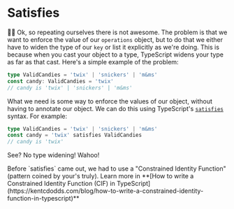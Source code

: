 # Satisfies

👨‍💼 Ok, so repeating ourselves there is not awesome. The problem is that we want
to enforce the value of our `operations` object, but to do that we either have
to widen the type of our `key` or list it explicitly as we're doing. This is
because when you cast your object to a type, TypeScript widens your type as far
as that cast. Here's a simple example of the problem:

```ts
type ValidCandies = 'twix' | 'snickers' | 'm&ms'
const candy: ValidCandies = 'twix'
// candy is 'twix' | 'snickers' | 'm&ms'
```

What we need is some way to enforce the values of our object, without having to
annotate our object. We can do this using TypeScript's
[`satisfies`](https://www.typescriptlang.org/docs/handbook/release-notes/typescript-4-9.html#the-satisfies-operator) syntax.
For example:

```ts
type ValidCandies = 'twix' | 'snickers' | 'm&ms'
const candy = 'twix' satisfies ValidCandies
// candy is 'twix'
```

See? No type widening! Wahoo!

<callout-info>
	Before `satisfies` came out, we had to use a "Constrained Identity Function"
	(pattern coined by your's truly). Learn more in **[How to write a Constrained
	Identity Function (CIF) in
	TypeScript](https://kentcdodds.com/blog/how-to-write-a-constrained-identity-function-in-typescript)**
</callout-info>
